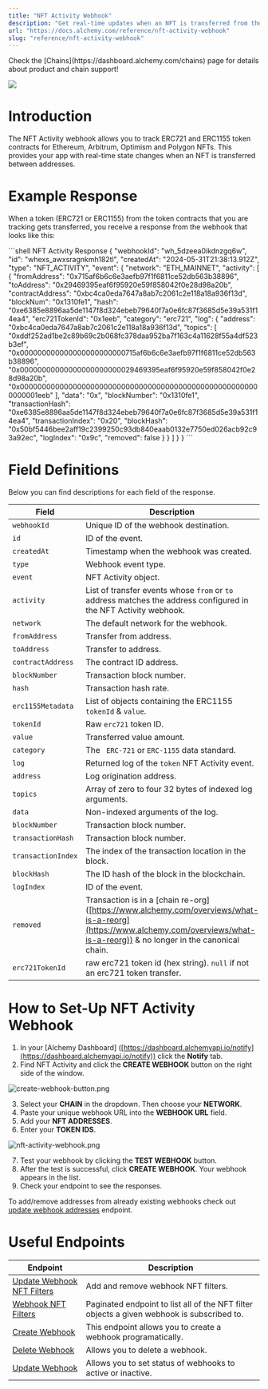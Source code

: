 ```yaml
---
title: "NFT Activity Webhook"
description: "Get real-time updates when an NFT is transferred from the NFT collections that you track using the NFT Activity webhook"
url: "https://docs.alchemy.com/reference/nft-activity-webhook"
slug: "reference/nft-activity-webhook"
---
```



<Info>
  Check the [Chains](https://dashboard.alchemy.com/chains) page for details about product and chain support!

  ![](523fb8a9a9d899921ee1046d0ff1b389967a9976d1c6112ebbbe071ddd1ef374-image.png)
</Info>

# Introduction

The NFT Activity webhook allows you to track ERC721 and ERC1155 token contracts for Ethereum, Arbitrum, Optimism and Polygon NFTs. This provides your app with real-time state changes when an NFT is transferred between addresses.

# Example Response

When a token (ERC721 or ERC1155) from the token contracts that you are tracking gets transferred, you receive a response from the webhook that looks like this:

<CodeGroup>
  ```shell NFT Activity Response
  {
    "webhookId": "wh_5dzeea0ikdnzgq6w",
    "id": "whexs_awxsragnkmh182tl",
    "createdAt": "2024-05-31T21:38:13.912Z",
    "type": "NFT_ACTIVITY",
    "event": {
      "network": "ETH_MAINNET",
      "activity": [
        {
          "fromAddress": "0x715af6b6c6e3aefb97f1f6811ce52db563b38896",
          "toAddress": "0x29469395eaf6f95920e59f858042f0e28d98a20b",
          "contractAddress": "0xbc4ca0eda7647a8ab7c2061c2e118a18a936f13d",
          "blockNum": "0x1310fe1",
          "hash": "0xe6385e8896aa5de1147f8d324ebeb79640f7a0e6fc87f3685d5e39a531f14ea4",
          "erc721TokenId": "0x1eeb",
          "category": "erc721",
          "log": {
            "address": "0xbc4ca0eda7647a8ab7c2061c2e118a18a936f13d",
            "topics": [
              "0xddf252ad1be2c89b69c2b068fc378daa952ba7f163c4a11628f55a4df523b3ef",
              "0x000000000000000000000000715af6b6c6e3aefb97f1f6811ce52db563b38896",
              "0x00000000000000000000000029469395eaf6f95920e59f858042f0e28d98a20b",
              "0x0000000000000000000000000000000000000000000000000000000000001eeb"
            ],
            "data": "0x",
            "blockNumber": "0x1310fe1",
            "transactionHash": "0xe6385e8896aa5de1147f8d324ebeb79640f7a0e6fc87f3685d5e39a531f14ea4",
            "transactionIndex": "0x20",
            "blockHash": "0x50bf5446bee2aff19c2399250c93db840eaab0132e7750ed026acb92c93a92ec",
            "logIndex": "0x9c",
            "removed": false
          }
        }
      ]
    }
  }
  ```
</CodeGroup>

# Field Definitions

Below you can find descriptions for each field of the response.

| Field              | Description                                                                                                                                                                      | Value                                                                |
| ------------------ | -------------------------------------------------------------------------------------------------------------------------------------------------------------------------------- | -------------------------------------------------------------------- |
| `webhookId`        | Unique ID of the webhook destination.                                                                                                                                            | `wh_v394g727u681i5rj`                                                |
| `id`               | ID of the event.                                                                                                                                                                 | `whevt_13vxrot10y8omrdp`                                             |
| `createdAt`        | Timestamp when the webhook was created.                                                                                                                                          | `2022-08-03T23:29:11.267808614Z`                                     |
| `type`             | Webhook event type.                                                                                                                                                              | `NFT_ACTIVITY`                                                       |
| `event`            | NFT Activity object.                                                                                                                                                             | `N/A`                                                                |
| `activity`         | List of transfer events whose `from` or `to` address matches the address configured in the NFT Activity webhook.                                                                 | `N/A`                                                                |
| `network`          | The default network for the webhook.                                                                                                                                             | `ETH_GOERLI`                                                         |
| `fromAddress`      | Transfer from address.                                                                                                                                                           | `0x2acc2dff0c1fa9c1c62f518c9415a0ca60e03f77`                         |
| `toAddress`        | Transfer to address.                                                                                                                                                             | `0x15dd13f3c4c5279222b5f09ed1b9e9340ed17185`                         |
| `contractAddress`  | The contract ID address.                                                                                                                                                         | `0xf4910c763ed4e47a585e2d34baa9a4b611ae448c`                         |
| `blockNumber`      | Transaction block number.                                                                                                                                                        | `0x78b94e`                                                           |
| `hash`             | Transaction hash rate.                                                                                                                                                           | `0x6ca7fed3e3ca7a97e774b0eab7d8f46b7dcad5b8cf8ff28593a2ba00cdef4bff` |
| `erc1155Metadata`  | List of objects containing the ERC1155 `tokenId` & `value`.                                                                                                                      | `N/A`                                                                |
| `tokenId`          | Raw `erc721` token ID.                                                                                                                                                           | `0x2acc2dff0c1fa9c1c62f518c9415a0ca60e03f77000000000000010000000001` |
| `value`            | Transferred value amount.                                                                                                                                                        | `0x0`                                                                |
| `category`         | The ` ERC-721` or `ERC-1155` data standard.                                                                                                                                      | `erc1155`                                                            |
| `log`              | Returned log of the `token` NFT Activity event.                                                                                                                                  | `N/A`                                                                |
| `address`          | Log origination address.                                                                                                                                                         | `0xf4910c763ed4e47a585e2d34baa9a4b611ae448c`                         |
| `topics`           | Array of zero to four 32 bytes of indexed log arguments.                                                                                                                         | `0xc3d58168c5ae7397731d063d5bbf3d657854427343f4c083240f7aacaa2d0f62` |
| `data`             | Non-indexed arguments of the log.                                                                                                                                                | `0x2acc2dff0c1fa9c1c62f518c9415a0ca60e03f7700000000000001000...`     |
| `blockNumber`      | Transaction block number.                                                                                                                                                        | `0x78b94e`                                                           |
| `transactionHash`  | Transaction block number.                                                                                                                                                        | `0x6ca7fed3e3ca7a97e774b0eab7d8f46b7dcad5b8cf8ff28593a2ba00cdef4bff` |
| `transactionIndex` | The index of the transaction location in the block.                                                                                                                              | `0x1b`                                                               |
| `blockHash`        | The ID hash of the block in the blockchain.                                                                                                                                      | `0x4887f8bfbba48b7bff0362c34149d76783feae32f29bff3d98c841bc2ba1902f` |
| `logIndex`         | ID of the event.                                                                                                                                                                 | `0x16`                                                               |
| `removed`          | Transaction is in a \[chain re-org] ([https://www.alchemy.com/overviews/what-is-a-reorg](https://www.alchemy.com/overviews/what-is-a-reorg)) & no longer in the canonical chain. | `false`                                                              |
| `erc721TokenId`    | raw erc721 token id (hex string). `null` if not an erc721 token transfer.                                                                                                        | `N/A`                                                                |

# How to Set-Up NFT Activity Webhook

1. In your \[Alchemy Dashboard] ([https://dashboard.alchemyapi.io/notify](https://dashboard.alchemyapi.io/notify)) click the **Notify** tab.
2. Find NFT Activity and click the **CREATE WEBHOOK** button on the right side of the window.

![](f2c4699-create-webhook-button.png "create-webhook-button.png")

3. Select your **CHAIN** in the dropdown. Then choose your **NETWORK**.
4. Paste your unique webhook URL into the **WEBHOOK URL** field.
5. Add your **NFT ADDRESSES**.
6. Enter your **TOKEN IDS**.

![](519fce1-nft-activity-webhook.png "nft-activity-webhook.png")

7. Test your webhook by clicking the **TEST WEBHOOK** button.
8. After the test is successful, click **CREATE WEBHOOK**. Your webhook appears in the list.
9. Check your endpoint to see the responses.

To add/remove addresses from already existing webhooks check out [update webhook addresses](/reference/update-webhook-addresses) endpoint.

# Useful Endpoints

| Endpoint                                                            | Description                                                                                |
| ------------------------------------------------------------------- | ------------------------------------------------------------------------------------------ |
| [Update Webhook NFT Filters](/reference/update-webhook-nft-filters) | Add and remove webhook NFT filters.                                                        |
| [Webhook NFT Filters](/reference/webhook-nft-filters)               | Paginated endpoint to list all of the NFT filter objects a given webhook is subscribed to. |
| [Create Webhook](/reference/create-webhook)                         | This endpoint allows you to create a webhook programatically.                              |
| [Delete Webhook](/reference/delete-webhook)                         | Allows you to delete a webhook.                                                            |
| [Update Webhook](/reference/update-webhook)                         | Allows you to set status of webhooks to active or inactive.                                |
